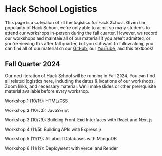 # Hack School Logistics

This page is a collection of all the logistics for Hack School. Given the popularity of Hack School, we're only able to admit so many students to attend our workshops in-person during
the fall quarter. However, we record our workshops and maintain all of our material! If you aren't admitted, or you're viewing this after fall quarter, but you still want to follow 
along, you can find all of our material on our [GitHub](https://acmurl.com/hackschool-fa24), our [YouTube](https://acmurl.com/youtube), and this textbook!

## Fall Quarter 2024
Our next iteration of Hack School will be running in Fall 2024. You can find all related logistics here, including the dates & locations of our workshops, Zoom links, and necessary material.
We'll make slides or other prerequisite material available before every workshop.



Workshop 1 (10/15): HTML/CSS

Workshop 2 (10/22): JavaScript

Workshop 3 (10/29): Building Front-End Interfaces with React and Next.js

Workshop 4 (11/5): Building APIs with Express.js

Workshop 5 (11/12): All about Databases with MongoDB

Workshop 6 (11/19): Deployment with Vercel and Render